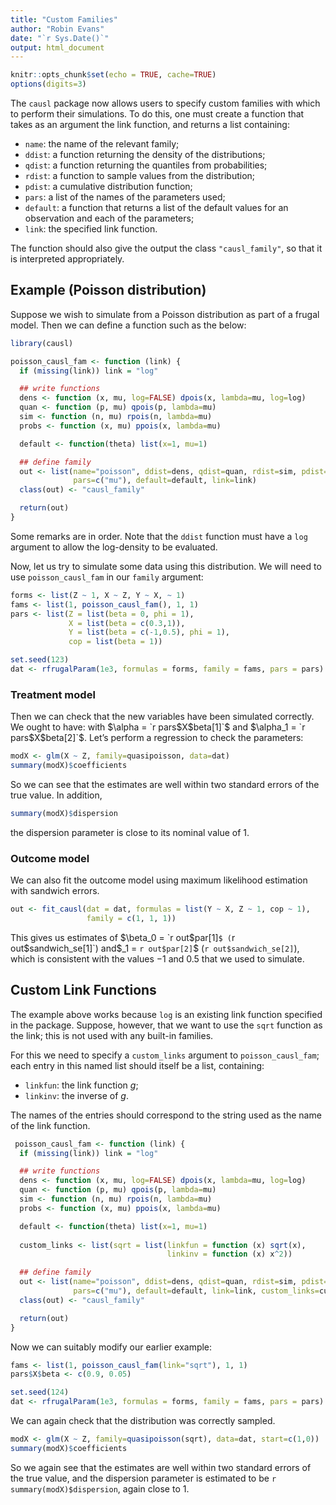 ```yaml
---
title: "Custom Families"
author: "Robin Evans"
date: "`r Sys.Date()`"
output: html_document
---
```


```r
knitr::opts_chunk$set(echo = TRUE, cache=TRUE)
options(digits=3)
```

The `causl` package now allows users to specify custom families with which to
perform their simulations.  To do this, one must create a function that takes as
an argument the link function, and returns a list containing:

 * `name`: the name of the relevant family;
 * `ddist`: a function returning the density of the distributions;
 * `qdist`: a function returning the quantiles from probabilities;
 * `rdist`: a function to sample values from the distribution;
 * `pdist`: a cumulative distribution function;
 * `pars`: a list of the names of the parameters used;
 * `default`: a function that returns a list of the default values for an 
 observation and each of the parameters;
 * `link`: the specified link function.
 
The function should also give the output the class `"causl_family"`, so that
it is interpreted appropriately.
 
 
## Example (Poisson distribution)

Suppose we wish to simulate from a Poisson distribution as part of a frugal 
model.  Then we can define a function such as the below:
 
```r
library(causl)

poisson_causl_fam <- function (link) {
  if (missing(link)) link = "log"

  ## write functions
  dens <- function (x, mu, log=FALSE) dpois(x, lambda=mu, log=log)
  quan <- function (p, mu) qpois(p, lambda=mu)
  sim <- function (n, mu) rpois(n, lambda=mu)
  probs <- function (x, mu) ppois(x, lambda=mu)

  default <- function(theta) list(x=1, mu=1)

  ## define family
  out <- list(name="poisson", ddist=dens, qdist=quan, rdist=sim, pdist=probs,
              pars=c("mu"), default=default, link=link)
  class(out) <- "causl_family"

  return(out)
}
```
Some remarks are in order.  Note that the `ddist` function must have a `log` 
argument to allow the log-density to be evaluated.  

Now, let us try to simulate some data using this distribution.  We will need
to use `poisson_causl_fam` in our `family` argument:
```r
forms <- list(Z ~ 1, X ~ Z, Y ~ X, ~ 1)
fams <- list(1, poisson_causl_fam(), 1, 1)
pars <- list(Z = list(beta = 0, phi = 1),
             X = list(beta = c(0.3,1)),
             Y = list(beta = c(-1,0.5), phi = 1),
             cop = list(beta = 1))

set.seed(123)
dat <- rfrugalParam(1e3, formulas = forms, family = fams, pars = pars)
```

### Treatment model

Then we can check that the new variables have been simulated correctly.  We 
ought to have:
\begin{align*}
P(X = x \mid z) &= \frac{1}{x!} \exp\{\alpha_0 + \alpha_1 z x - e^{\alpha_0 + \alpha_1 z}\}, 
\end{align*}
with $\alpha = `r pars$X$beta[1]`$ and $\alpha_1 = `r pars$X$beta[2]`$.
Let's perform a regression to check the parameters:
```r
modX <- glm(X ~ Z, family=quasipoisson, data=dat)
summary(modX)$coefficients
```
So we can see that the estimates are well within two standard errors of the 
true value.  In addition, 
```r
summary(modX)$dispersion
```
the dispersion parameter is close to its nominal value of 1.

### Outcome model

We can also fit the outcome model using maximum likelihood estimation with 
sandwich errors.
```r
out <- fit_causl(dat = dat, formulas = list(Y ~ X, Z ~ 1, cop ~ 1),
                 family = c(1, 1, 1))
```
This gives us estimates of $\beta_0 = `r out$par[1]`$ (`r out$sandwich_se[1]`) and
$\beta_1 = `r out$par[2]`$ (`r out$sandwich_se[2]`), which is consistent with 
the values $-1$ and $0.5$ that we used to simulate.

<!-- We can also attempt to infer the causal effect of $X$ on $Y$: -->
<!-- ```{r fitX} -->
<!-- eta <- c(cbind(1,dat$Z) %*% modX$coefficients) -->
<!-- gps <- dpois(dat$X, lambda=exp(eta)) -->
<!-- mean((dat$Y/gps)*(dat$X==1)) - mean((dat$Y/gps)*(dat$X==0)) -->
<!-- mean((dat$Y/gps)*(dat$X==2)) - mean((dat$Y/gps)*(dat$X==1)) -->
<!-- mean((dat$Y/gps)*(dat$X==3)) - mean((dat$Y/gps)*(dat$X==2)) -->
<!-- mean((dat$Y/gps)*(dat$X==4)) - mean((dat$Y/gps)*(dat$X==3)) -->
<!-- ``` -->

## Custom Link Functions

The example above works because `log` is an existing link function specified
in the package.  Suppose, however, that we want to use the `sqrt` function as
the link; this is not used with any built-in families. 

For this we need to specify a `custom_links` argument to `poisson_causl_fam`; 
each entry in this named list should itself be a list, containing:

 * `linkfun`: the link function $g$;
 * `linkinv`: the inverse of $g$.
 
The names of the entries should correspond to the string used as the name of 
the link function.
```r
 poisson_causl_fam <- function (link) {
  if (missing(link)) link = "log"

  ## write functions
  dens <- function (x, mu, log=FALSE) dpois(x, lambda=mu, log=log)
  quan <- function (p, mu) qpois(p, lambda=mu)
  sim <- function (n, mu) rpois(n, lambda=mu)
  probs <- function (x, mu) ppois(x, lambda=mu)

  default <- function(theta) list(x=1, mu=1)
  
  custom_links <- list(sqrt = list(linkfun = function (x) sqrt(x),
                                   linkinv = function (x) x^2))

  ## define family
  out <- list(name="poisson", ddist=dens, qdist=quan, rdist=sim, pdist=probs,
              pars=c("mu"), default=default, link=link, custom_links=custom_links)
  class(out) <- "causl_family"

  return(out)
}
```
Now we can suitably modify our earlier example:
```r
fams <- list(1, poisson_causl_fam(link="sqrt"), 1, 1)
pars$X$beta <- c(0.9, 0.05)

set.seed(124)
dat <- rfrugalParam(1e3, formulas = forms, family = fams, pars = pars)
```
We can again check that the distribution was correctly sampled.
```r
modX <- glm(X ~ Z, family=quasipoisson(sqrt), data=dat, start=c(1,0))
summary(modX)$coefficients
```
So we again see that the estimates are well within two standard errors of the 
true value, and the dispersion parameter is estimated to be 
`r summary(modX)$dispersion`, again close to 1.

